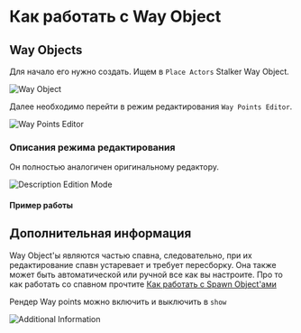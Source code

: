 # Как работать с Way Object

## Way Objects
Для начало его нужно создать. Ищем в `Place Actors` Stalker Way Object.

![Way Object](./way-objects.ru/img/way-object.png)

Далее необходимо перейти в режим редактирования `Way Points Editor`.

![Way Points Editor](./way-objects.ru/img/way-points-editor.png)

### Описания режима редактирования
Он полностью аналогичен оригинальному редактору.

![Description Edition Mode](./way-objects.ru/img/description-edition-mode.png)

#### Пример работы


<Youtube code="uCJ2ObdGlq4" />

## Дополнительная информация

Way Object'ы являются частью спавна, следовательно, при их редактирование спавн устаревает и требует пересборку.
Она также может быть автоматической или ручной все как вы настроите.
Про то как работать со спавном прочтите [Как работать с Spawn Object'ами](./spawn-objects)

Рендер Way points можно включить и выключить в `show`

![Additional Information](./way-objects.ru/img/additional-information.png)
